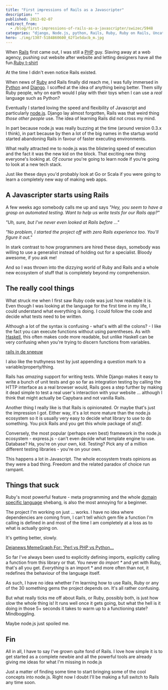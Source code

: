 ```yaml
---
title: "First impressions of Rails as a Javascripter"
description: ""
published: 2013-02-07
redirect_from:
  - /blog/first-impressions-of-rails-as-a-javascripter/swizec/5948
categories: "django, Node.js, python, Rails, Ruby, Ruby on Rails, Uncategorized"
hero: ./img/1307-5184860600_62f1e5dacb_m.jpg
---
```


When [Rails](http://rubyonrails.org "Ruby on Rails") first came out, I was still a [PHP](http://www.php.net "PHP") guy. Slaving away at a web agency, pushing out website after website and letting designers have all the fun.[Ruby t-shirt](https://cache1.bigcartel.com/product_images/71294019/Ruby_CBGB_Red_lg.png)

At the time I didn't even notice Rails existed.

When news of [Ruby](http://www.ruby-lang.org/ "Ruby (programming language)") and Rails finally did reach me, I was fully immersed in [Python](http://www.python.org/ "Python (programming language)") and [Django](http://www.djangoproject.com "Django (Web framework)"). I scoffed at the idea of anything being better. Them silly Ruby people, why on earth would I play with their toys when I can use a _real_ language such as Python?

Eventually I started loving the speed and flexibility of Javascript and particularly [node.js](http://nodejs.org/ "Node.js"). Django lay almost forgotten, Rails was that weird thing _those other people_ use. The idea of learning Rails did not cross my mind.

In part because node.js was really buzzing at the time (around version 0.3.x I think), in part because by then a lot of the big names in the startup world started abandoning Rails in favour of faster executing environments.

What really attracted me to node.js was the blistering speed of execution and the fact it was the new kid on the block. That exciting new thing everyone's looking at. _Of course_ you're going to learn node if you're going to look at a new tech stack.

Just like these days you'd probably look at Go or Scala if you were going to learn a completely new way of making web apps.

## A Javascripter starts using Rails

A few weeks ago somebody calls me up and says _"Hey, you seem to have a grasp on automated testing. Want to help us write tests for our Rails app?"_

_"Uh, sure, but I've never even looked at Rails before ..."_

_"No problem, I started the project off with zero Rails experience too. You'll figure it out."_

In stark contrast to how programmers are hired these days, somebody was willing to use a generalist instead of holding out for a specialist. Bloody awesome, if you ask me!

And so I was thrown into the dizzying world of Ruby and Rails and a whole new ecosystem of stuff that is completely beyond my comprehension.

## The really cool things

What struck me when I first saw Ruby code was just how readable it is. Even though I was looking at the language for the first time in my life, I could understand what everything is doing. I could follow the code and decide what tests need to be written.

Although a lot of the syntax is confusing - what's with all the colons? - I like the fact you can execute functions without using parentheses. As with [Haskell](http://haskell.org "Haskell (programming language)"), this often makes code more readable, but unlike Haskell can be very confusing when you're trying to discern functions from variables.

[rails in de sneeuw](./img/1307-5184860600_62f1e5dacb_m.jpg)

I also like the truthyness test by just appending a question mark to a variable/property/thing.

Rails has _amazing_ support for writing tests. While Django makes it easy to write a bunch of unit tests and go so far as integration testing by calling the HTTP interface as a real browser would, Rails goes a step further by making it dead simple to test a real user's interaction with your website ... although I think that might actually be Capybara and not vanilla Rails.

Another thing I really like is that Rails is opinionated. Or maybe that's just the impression I got. Either way, it's a lot more mature than the node.js ecosystem so it is usually very easy to decide what library to use to do something. You pick Rails and you get this whole package of _stuff_.

Conversely, the most popular (perhaps even best) framework in the node.js ecosystem - express.js - can't even decide what template engine to use. Database? Ha, you're on your own, kid. Testing? Pick any of a million different testing libraries - you're on your own.

This happens a lot in Javascript. The whole ecosystem treats opinions as they were a bad thing. Freedom and the related paradox of choice run rampant.

## Things that suck

Ruby's most powerful feature - meta programming and the whole [domain specific language](http://en.wikipedia.org/wiki/Domain-specific_language "Domain-specific language") shebang, is also the most annoying for a beginner.

The project I'm working on just ... works. I have no idea where dependencies are coming from, I can't tell which gem file a function I'm calling is defined in and most of the time I am completely at a loss as to what is actually going on.

It's getting better, slowly.

[Dejanews MemeGraph For: 'Perl vs PHP vs Python...](./img/12-18380160_3b9f657690_m.jpg)

So far I've always been used to explicitly defining imports, explicitly calling a function from this library or that. You never do _import \*_ and yet with Ruby, that's all you get. _Everything_ is an import \* and more often than not, it redefines the behaviour of the language itself.

As such, I have no idea whether I'm learning how to use Rails, Ruby or any of the 30 something gems the project depends on. It's all rather confusing.

But what really ticks me off about Rails, or Ruby, possibly both, is just how _slow_ the whole thing is! It runs well once it gets going, but what the hell is it doing in those 5+ seconds it takes to warm up to a functioning state? Mindboggling.

Maybe node.js just spoiled me.

## Fin

All in all, I have to say I've grown quite fond of Rails. I love how simple it is to get started as a complete newbie and all the powerful tools are already giving me ideas for what I'm missing in node.js

Just a matter of finding some time to start bringing some of the cool concepts into node.js. Right now I doubt I'll be making a full switch to Rails any time soon.
